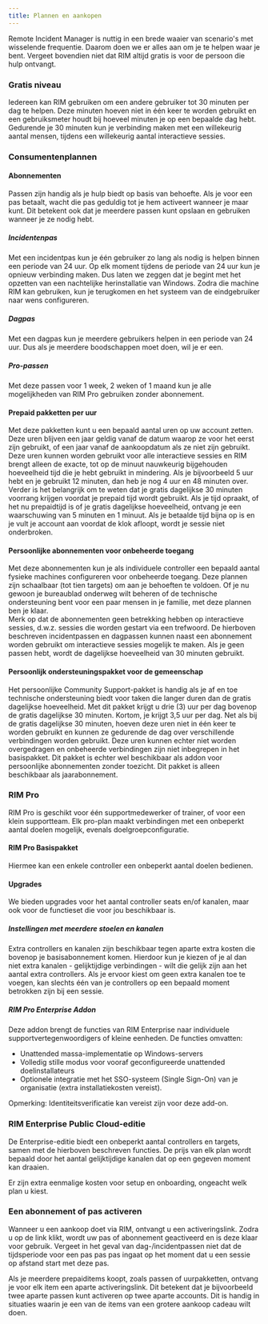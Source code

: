 ```yaml
---
title: Plannen en aankopen
---
```



Remote Incident Manager is nuttig in een brede waaier van scenario's met wisselende frequentie. Daarom doen we er alles aan om je te helpen waar je bent. Vergeet bovendien niet dat RIM altijd gratis is voor de persoon die hulp ontvangt.

### Gratis niveau

Iedereen kan RIM gebruiken om een andere gebruiker tot 30 minuten per dag te helpen. Deze minuten hoeven niet in één keer te worden gebruikt en een gebruiksmeter houdt bij hoeveel minuten je op een bepaalde dag hebt. Gedurende je 30 minuten kun je verbinding maken met een willekeurig aantal mensen, tijdens een willekeurig aantal interactieve sessies.

### Consumentenplannen

#### Abonnementen

Passen zijn handig als je hulp biedt op basis van behoefte. Als je voor een pas betaalt, wacht die pas geduldig tot je hem activeert wanneer je maar kunt. Dit betekent ook dat je meerdere passen kunt opslaan en gebruiken wanneer je ze nodig hebt.

##### Incidentenpas

Met een incidentpas kun je één gebruiker zo lang als nodig is helpen binnen een periode van 24 uur. Op elk moment tijdens de periode van 24 uur kun je opnieuw verbinding maken. Dus laten we zeggen dat je begint met het opzetten van een nachtelijke herinstallatie van Windows. Zodra die machine RIM kan gebruiken, kun je terugkomen en het systeem van de eindgebruiker naar wens configureren.

##### Dagpas

Met een dagpas kun je meerdere gebruikers helpen in een periode van 24 uur. Dus als je meerdere boodschappen moet doen, wil je er een.

##### Pro-passen

Met deze passen voor 1 week, 2 weken of 1 maand kun je alle mogelijkheden van RIM Pro gebruiken zonder abonnement.

#### Prepaid pakketten per uur

Met deze pakketten kunt u een bepaald aantal uren op uw account zetten. Deze uren blijven een jaar geldig vanaf de datum waarop ze voor het eerst zijn gebruikt, of een jaar vanaf de aankoopdatum als ze niet zijn gebruikt.
Deze uren kunnen worden gebruikt voor alle interactieve sessies en RIM brengt alleen de exacte, tot op de minuut nauwkeurig bijgehouden hoeveelheid tijd die je hebt gebruikt in mindering. Als je bijvoorbeeld 5 uur hebt en je gebruikt 12 minuten, dan heb je nog 4 uur en 48 minuten over. Verder is het belangrijk om te weten dat je gratis dagelijkse 30 minuten voorrang krijgen voordat je prepaid tijd wordt gebruikt. Als je tijd opraakt, of het nu prepaidtijd is of je gratis dagelijkse hoeveelheid, ontvang je een waarschuwing van 5 minuten en 1 minuut. Als je betaalde tijd bijna op is en je vult je account aan voordat de klok afloopt, wordt je sessie niet onderbroken.

#### Persoonlijke abonnementen voor onbeheerde toegang

Met deze abonnementen kun je als individuele controller een bepaald aantal fysieke machines configureren voor onbeheerde toegang. Deze plannen zijn schaalbaar (tot tien targets) om aan je behoeften te voldoen. Of je nu gewoon je bureaublad onderweg wilt beheren of de technische ondersteuning bent voor een paar mensen in je familie, met deze plannen ben je klaar.  
Merk op dat de abonnementen geen betrekking hebben op interactieve sessies, d.w.z. sessies die worden gestart via een trefwoord. De hierboven beschreven incidentpassen en dagpassen kunnen naast een abonnement worden gebruikt om interactieve sessies mogelijk te maken. Als je geen passen hebt, wordt de dagelijkse hoeveelheid van 30 minuten gebruikt.

#### Persoonlijk ondersteuningspakket voor de gemeenschap

Het persoonlijke Community Support-pakket is handig als je af en toe technische ondersteuning biedt voor taken die langer duren dan de gratis dagelijkse hoeveelheid. Met dit pakket krijgt u drie (3) uur per dag bovenop de gratis dagelijkse 30 minuten. Kortom, je krijgt 3,5 uur per dag. Net als bij de gratis dagelijkse 30 minuten, hoeven deze uren niet in één keer te worden gebruikt en kunnen ze gedurende de dag over verschillende verbindingen worden gebruikt. Deze uren kunnen echter niet worden overgedragen en onbeheerde verbindingen zijn niet inbegrepen in het basispakket. Dit pakket is echter wel beschikbaar als addon voor persoonlijke abonnementen zonder toezicht. Dit pakket is alleen beschikbaar als jaarabonnement.

### RIM Pro

RIM Pro is geschikt voor één supportmedewerker of trainer, of voor een klein supportteam. Elk pro-plan maakt verbindingen met een onbeperkt aantal doelen mogelijk, evenals doelgroepconfiguratie.

#### RIM Pro Basispakket

Hiermee kan een enkele controller een onbeperkt aantal doelen bedienen.

#### Upgrades

We bieden upgrades voor het aantal controller seats en/of kanalen, maar ook voor de functieset die voor jou beschikbaar is.

##### Instellingen met meerdere stoelen en kanalen

Extra controllers en kanalen zijn beschikbaar tegen aparte extra kosten die bovenop je basisabonnement komen. Hierdoor kun je kiezen of je al dan niet extra kanalen - gelijktijdige verbindingen - wilt die gelijk zijn aan het aantal extra controllers. Als je ervoor kiest om geen extra kanalen toe te voegen, kan slechts één van je controllers op een bepaald moment betrokken zijn bij een sessie. 

##### RIM Pro Enterprise Addon

Deze addon brengt de functies van RIM Enterprise naar individuele supportvertegenwoordigers of kleine eenheden. De functies omvatten:
* Unattended massa-implementatie op Windows-servers
* Volledig stille modus voor vooraf geconfigureerde unattended doelinstallateurs
* Optionele integratie met het SSO-systeem (Single Sign-On) van je organisatie (extra installatiekosten vereist).

Opmerking: Identiteitsverificatie kan vereist zijn voor deze add-on.

### RIM Enterprise Public Cloud-editie

De Enterprise-editie biedt een onbeperkt aantal controllers en targets, samen met de hierboven beschreven functies. De prijs van elk plan wordt bepaald door het aantal gelijktijdige kanalen dat op een gegeven moment kan draaien.

Er zijn extra eenmalige kosten voor setup en onboarding, ongeacht welk plan u kiest.  

### Een abonnement of pas activeren

Wanneer u een aankoop doet via RIM, ontvangt u een activeringslink. Zodra u op de link klikt, wordt uw pas of abonnement geactiveerd en is deze klaar voor gebruik. Vergeet in het geval van dag-/incidentpassen niet dat de tijdsperiode voor een pas pas pas ingaat op het moment dat u een sessie op afstand start met deze pas.

Als je meerdere prepaiditems koopt, zoals passen of uurpakketten, ontvang je voor elk item een aparte activeringslink. Dit betekent dat je bijvoorbeeld twee aparte passen kunt activeren op twee aparte accounts. Dit is handig in situaties waarin je een van de items van een grotere aankoop cadeau wilt doen.